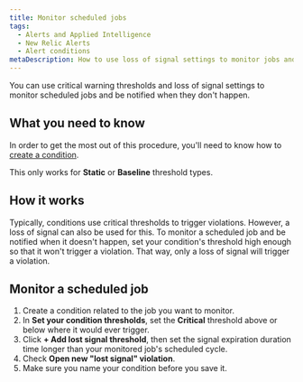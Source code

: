 ```yaml
---
title: Monitor scheduled jobs
tags:
  - Alerts and Applied Intelligence
  - New Relic Alerts
  - Alert conditions
metaDescription: How to use loss of signal settings to monitor jobs and be alerted when they don't happen.
---
```


You can use critical warning thresholds and loss of signal settings to monitor scheduled jobs and be notified when they don't happen.

## What you need to know

In order to get the most out of this procedure, you'll need to know how to [create a condition](/docs/alerts-applied-intelligence/new-relic-alerts/alert-conditions/create-alert-conditions).

This only works for **Static** or **Baseline** threshold types.

## How it works

Typically, conditions use critical thresholds to trigger violations. However, a loss of signal can also be used for this. To monitor a scheduled job and be notified when it doesn't happen, set your condition's threshold high enough so that it won't trigger a violation. That way, only a loss of signal will trigger a violation.

## Monitor a scheduled job

1. Create a condition related to the job you want to monitor.
2. In **Set your condition thresholds**, set the **Critical** threshold above or below where it would ever trigger.
3. Click **+ Add lost signal threshold**, then set the signal expiration duration time longer than your monitored job's scheduled cycle.
4. Check **Open new "lost signal" violation**.
5. Make sure you name your condition before you save it.